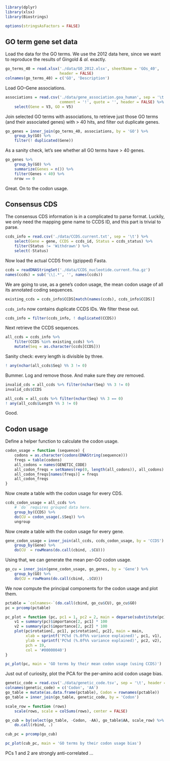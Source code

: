 ```r
library(dplyr)
library(xlsx)
library(Biostrings)

options(stringsAsFactors = FALSE)
```

## GO term gene set data

Load the data for the GO terms. We use the 2012 data here, since we want to
reproduce the results of Gingold *& al.* exactly.

```r
go_terms_40 = read.xlsx('./data/GO_2012.xlsx', sheetName = 'GOs_40',
                        header = FALSE)
colnames(go_terms_40) = c('GO', 'Description')
```

Load GO–Gene associations.

```r
associations = read.csv('./data/gene_association.goa_human', sep = '\t',
                        comment = '!', quote = '', header = FALSE) %>%
    select(Gene = V3, GO = V5)
```

Join selected GO terms with associations, to retrieve just those GO terms (and
their associated genes) with > 40 hits, and filter out duplicate genes.

```r
go_genes = inner_join(go_terms_40, associations, by = 'GO') %>%
    group_by(GO) %>%
    filter(! duplicated(Gene))
```

As a sanity check, let’s see whether all GO terms have > 40 genes.

```r
go_genes %>%
    group_by(GO) %>%
    summarize(Genes = n()) %>%
    filter(Genes < 40) %>%
    nrow == 0
```

Great. On to the codon usage.

## Consensus CDS

The consensus CDS information is in a complicated to parse format. Luckily, we
only need the mapping gene name to CCDS ID, and this part is trivial to parse.

```r
ccds_info = read.csv('./data/CCDS.current.txt', sep = '\t') %>%
    select(Gene = gene, CCDS = ccds_id, Status = ccds_status) %>%
    filter(Status != 'Withdrawn') %>%
    select(-Status)
```

Now load the actual CCDS from (gzipped) Fasta.

```r
ccds = readDNAStringSet('./data/CCDS_nucleotide.current.fna.gz')
names(ccds) = sub('\\|.*', '', names(ccds))
```

We are going to use, as a gene’s codon usage, the mean codon usage of all its
annotated coding sequences.

```r
existing_ccds = ccds_info$CCDS[match(names(ccds), ccds_info$CCDS)]
```

`ccds_info` now contains duplicate CCDS IDs. We filter these out.

```r
ccds_info = filter(ccds_info, ! duplicated(CCDS))
```

Next retrieve the CCDS sequences.

```r
all_ccds = ccds_info %>%
    filter(CCDS %in% existing_ccds) %>%
    mutate(Seq = as.character(ccds[CCDS]))
```

Sanity check: every length is divisible by three.

```r
! any(nchar(all_ccds$Seq) %% 3 != 0)
```

Bummer. Log and remove those. And make sure they *are* removed.

```r
invalid_cds = all_ccds %>% filter(nchar(Seq) %% 3 != 0)
invalid_cds$CCDS

all_ccds = all_ccds %>% filter(nchar(Seq) %% 3 == 0)
! any(all_ccds$Length %% 3 != 0)
```

Good.

## Codon usage

Define a helper function to calculate the codon usage.

```r
codon_usage = function (sequence) {
    codons = as.character(codons(DNAString(sequence)))
    freqs = table(codons)
    all_codons = names(GENETIC_CODE)
    all_codon_freqs = setNames(rep(0, length(all_codons)), all_codons)
    all_codon_freqs[names(freqs)] = freqs
    all_codon_freqs
}
```

Now create a table with the codon usage for every CDS.

```r
ccds_codon_usage = all_ccds %>%
    # `do` requires grouped data here.
    group_by(CCDS) %>%
    do(CU = codon_usage(.$Seq)) %>%
    ungroup
```

Now create a table with the codon usage for every gene.

```r
gene_codon_usage = inner_join(all_ccds, ccds_codon_usage, by = 'CCDS') %>%
    group_by(Gene) %>%
    do(CU  = rowMeans(do.call(cbind, .$CU)))
```

Using that, we can generate the mean per-GO codon usage.

```r
go_cu = inner_join(gene_codon_usage, go_genes, by = 'Gene') %>%
    group_by(GO) %>%
    do(CU = rowMeans(do.call(cbind, .$CU)))
```

We now compute the principal components for the codon usage and plot them.

```r
pctable = `colnames<-`(do.call(cbind, go_cu$CU), go_cu$GO)
pc = prcomp(pctable)

pc_plot = function (pc, pc1 = 1, pc2 = 2, main = deparse(substitute(pc))) {
    v1 = summary(pc)$importance[2, pc1] * 100
    v2 = summary(pc)$importance[2, pc2] * 100
    plot(pc$rotation[, pc1], pc$rotation[, pc2], main = main,
         xlab = sprintf('PC%d (%.0f%% variance explained)', pc1, v1),
         ylab = sprintf('PC%d (%.0f%% variance explained)', pc2, v2),
         pch = 19,
         col = '#00000040')
}

pc_plot(pc, main = 'GO terms by their mean codon usage (using CCDS)')
```

Just out of curiosity, plot the PCA for the per-amino acid codon usage bias.

```r
genetic_code = read.csv('./data/genetic_code.tsv', sep = '\t', header = FALSE)
colnames(genetic_code) = c('Codon', 'AA')
go_table = mutate(as.data.frame(pctable), Codon = rownames(pctable))
go_table = inner_join(go_table, genetic_code, by = 'Codon')

scale_row = function (rows)
    scale(rows, scale = colSums(rows), center = FALSE)

go_cub = by(select(go_table, -Codon, -AA), go_table$AA, scale_row) %>%
    do.call(rbind, .)

cub_pc = prcomp(go_cub)

pc_plot(cub_pc, main = 'GO terms by their codon usage bias')
```

PCs 1 and 2 are strongly anti-correlated …
